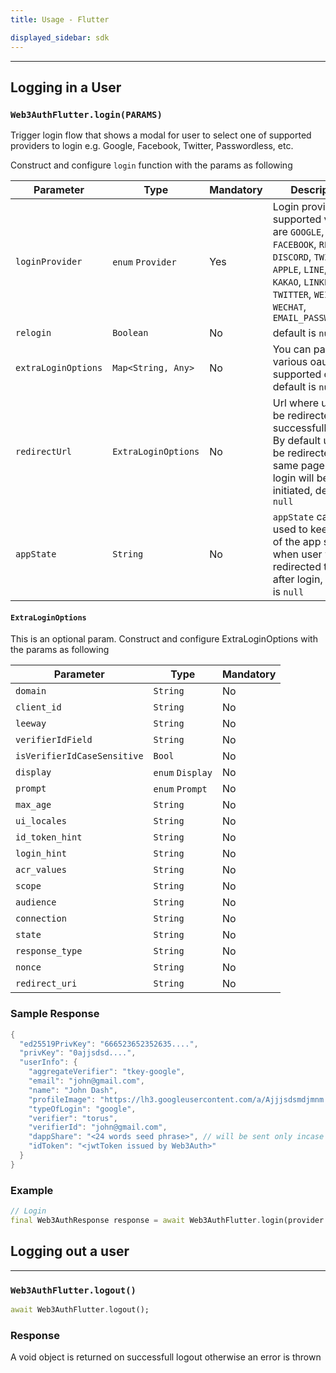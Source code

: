 ```yaml
---
title: Usage - Flutter

displayed_sidebar: sdk
---
```


---


## Logging in a User

### `Web3AuthFlutter.login(PARAMS)`

Trigger login flow that shows a modal for user to select one of supported providers to login e.g. Google, Facebook, Twitter, Passwordless, etc.

Construct and configure `login` function with the params as following

| Parameter           | Type                | Mandatory | Description                                                                                                                                                                                  |
| ------------------- | ------------------- | --------- | -------------------------------------------------------------------------------------------------------------------------------------------------------------------------------------------- |
| `loginProvider`     | `enum` `Provider`   | Yes       | Login provider, supported values are `GOOGLE`, `FACEBOOK`, `REDDIT`, `DISCORD`, `TWITCH`, `APPLE`, `LINE`, `GITHUB`, `KAKAO`, `LINKEDIN`, `TWITTER`, `WEIBO`, `WECHAT`, `EMAIL_PASSWORDLESS` |
| `relogin`           | `Boolean`           | No        | default is `null`                                                                                                                                                                            |
| `extraLoginOptions` | `Map<String, Any>`  | No        | You can pass various oauth supported options, default is `null`                                                                                                                              |
| `redirectUrl`       | `ExtraLoginOptions` | No        | Url where user will be redirected after successfull login. By default user will be redirected to same page where login will be initiated, default is `null`                                  |
| `appState`          | `String`            | No        | `appState` can be used to keep track of the app state when user will be redirected to app after login, default is `null`                                                                     |

#### `ExtraLoginOptions`

This is an optional param. Construct and configure ExtraLoginOptions with the params as following

| Parameter                   | Type             | Mandatory |
| --------------------------- | ---------------- | --------- |
| `domain`                    | `String`         | No        |
| `client_id`                 | `String`         | No        |
| `leeway`                    | `String`         | No        |
| `verifierIdField`           | `String`         | No        |
| `isVerifierIdCaseSensitive` | `Bool`           | No        |
| `display`                   | `enum` `Display` | No        |
| `prompt`                    | `enum` `Prompt`  | No        |
| `max_age`                   | `String`         | No        |
| `ui_locales`                | `String`         | No        |
| `id_token_hint`             | `String`         | No        |
| `login_hint`                | `String`         | No        |
| `acr_values`                | `String`         | No        |
| `scope`                     | `String`         | No        |
| `audience`                  | `String`         | No        |
| `connection`                | `String`         | No        |
| `state`                     | `String`         | No        |
| `response_type`             | `String`         | No        |
| `nonce`                     | `String`         | No        |
| `redirect_uri`              | `String`         | No        |

### Sample Response

```dart
{
  "ed25519PrivKey": "666523652352635....",
  "privKey": "0ajjsdsd....",
  "userInfo": {
    "aggregateVerifier": "tkey-google",
    "email": "john@gmail.com",
    "name": "John Dash",
    "profileImage": "https://lh3.googleusercontent.com/a/Ajjjsdsmdjmnm...",
    "typeOfLogin": "google",
    "verifier": "torus",
    "verifierId": "john@gmail.com",
    "dappShare": "<24 words seed phrase>", // will be sent only incase of custom verifiers
    "idToken": "<jwtToken issued by Web3Auth>"
  }
}
```

### Example

```dart
// Login
final Web3AuthResponse response = await Web3AuthFlutter.login(provider: Provider.google);
```

## Logging out a user

---

### `Web3AuthFlutter.logout()`

```dart
await Web3AuthFlutter.logout();
```

### Response

A void object is returned on successfull logout otherwise an error is thrown
